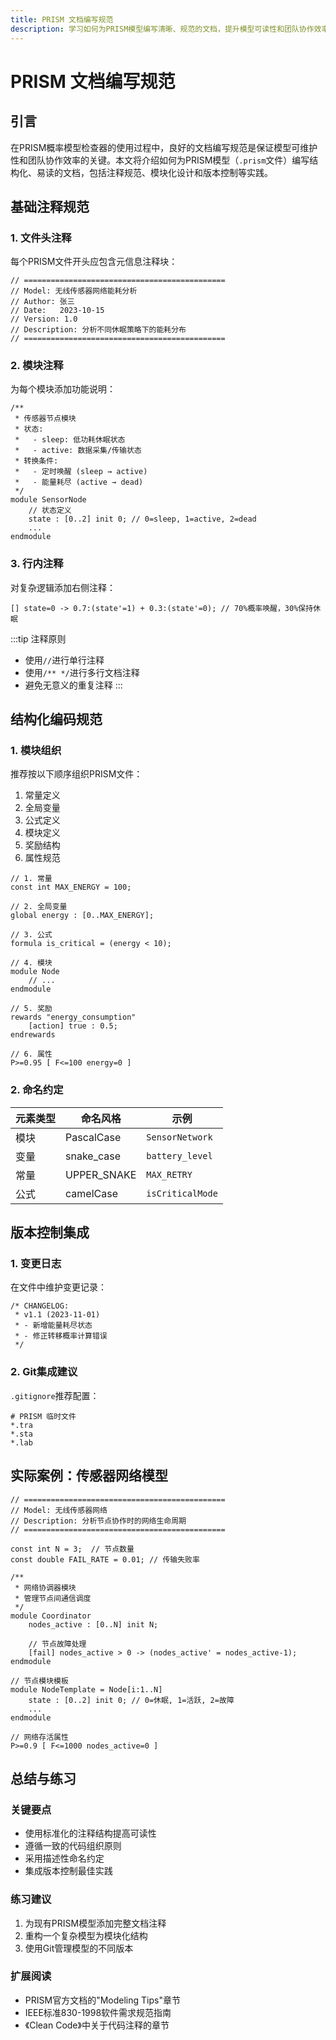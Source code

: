 ```yaml
---
title: PRISM 文档编写规范
description: 学习如何为PRISM模型编写清晰、规范的文档，提升模型可读性和团队协作效率的最佳实践指南。
---
```


# PRISM 文档编写规范

## 引言

在PRISM概率模型检查器的使用过程中，良好的文档编写规范是保证模型可维护性和团队协作效率的关键。本文将介绍如何为PRISM模型（`.prism`文件）编写结构化、易读的文档，包括注释规范、模块化设计和版本控制等实践。

## 基础注释规范

### 1. 文件头注释
每个PRISM文件开头应包含元信息注释块：

```prism
// =============================================
// Model: 无线传感器网络能耗分析
// Author: 张三
// Date:   2023-10-15
// Version: 1.0
// Description: 分析不同休眠策略下的能耗分布
// =============================================
```

### 2. 模块注释
为每个模块添加功能说明：

```prism
/**
 * 传感器节点模块
 * 状态: 
 *   - sleep: 低功耗休眠状态
 *   - active: 数据采集/传输状态
 * 转换条件:
 *   - 定时唤醒 (sleep → active)
 *   - 能量耗尽 (active → dead)
 */
module SensorNode
    // 状态定义
    state : [0..2] init 0; // 0=sleep, 1=active, 2=dead
    ...
endmodule
```

### 3. 行内注释
对复杂逻辑添加右侧注释：

```prism
[] state=0 -> 0.7:(state'=1) + 0.3:(state'=0); // 70%概率唤醒，30%保持休眠
```

:::tip 注释原则
- 使用`//`进行单行注释
- 使用`/** */`进行多行文档注释
- 避免无意义的重复注释
:::

## 结构化编码规范

### 1. 模块组织
推荐按以下顺序组织PRISM文件：

1. 常量定义
2. 全局变量
3. 公式定义
4. 模块定义
5. 奖励结构
6. 属性规范

```prism
// 1. 常量
const int MAX_ENERGY = 100;

// 2. 全局变量
global energy : [0..MAX_ENERGY];

// 3. 公式
formula is_critical = (energy < 10);

// 4. 模块
module Node
    // ...
endmodule

// 5. 奖励
rewards "energy_consumption"
    [action] true : 0.5;
endrewards

// 6. 属性
P>=0.95 [ F<=100 energy=0 ]
```

### 2. 命名约定

| 元素类型       | 命名风格       | 示例              |
|----------------|----------------|-------------------|
| 模块           | PascalCase     | `SensorNetwork`   |
| 变量           | snake_case     | `battery_level`   |
| 常量           | UPPER_SNAKE    | `MAX_RETRY`       |
| 公式           | camelCase      | `isCriticalMode`  |

## 版本控制集成

### 1. 变更日志
在文件中维护变更记录：

```prism
/* CHANGELOG:
 * v1.1 (2023-11-01)
 * - 新增能量耗尽状态
 * - 修正转移概率计算错误
 */
```

### 2. Git集成建议
`.gitignore`推荐配置：

```
# PRISM 临时文件
*.tra
*.sta
*.lab
```

## 实际案例：传感器网络模型

```prism
// =============================================
// Model: 无线传感器网络
// Description: 分析节点协作时的网络生命周期
// =============================================

const int N = 3;  // 节点数量
const double FAIL_RATE = 0.01; // 传输失败率

/**
 * 网络协调器模块
 * 管理节点间通信调度
 */
module Coordinator
    nodes_active : [0..N] init N;
    
    // 节点故障处理
    [fail] nodes_active > 0 -> (nodes_active' = nodes_active-1);
endmodule

// 节点模块模板
module NodeTemplate = Node[i:1..N]
    state : [0..2] init 0; // 0=休眠, 1=活跃, 2=故障
    ...
endmodule

// 网络存活属性
P>=0.9 [ F<=1000 nodes_active=0 ]
```

## 总结与练习

### 关键要点
- 使用标准化的注释结构提高可读性
- 遵循一致的代码组织原则
- 采用描述性命名约定
- 集成版本控制最佳实践

### 练习建议
1. 为现有PRISM模型添加完整文档注释
2. 重构一个复杂模型为模块化结构
3. 使用Git管理模型的不同版本

### 扩展阅读
- PRISM官方文档的"Modeling Tips"章节
- IEEE标准830-1998软件需求规范指南
- 《Clean Code》中关于代码注释的章节